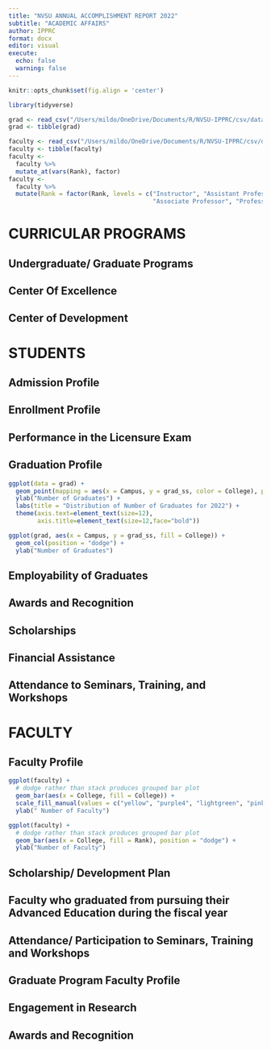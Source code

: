 ```yaml
---
title: "NVSU ANNUAL ACCOMPLISHMENT REPORT 2022"
subtitle: "ACADEMIC AFFAIRS"
author: IPPRC
format: docx
editor: visual
execute:
  echo: false
  warning: false
---
```


```r
knitr::opts_chunk$set(fig.align = 'center')
```

```r
library(tidyverse)
```

```r
grad <- read_csv("/Users/mildo/OneDrive/Documents/R/NVSU-IPPRC/csv/data1.csv")
grad <- tibble(grad)
```

```r
faculty <- read_csv("/Users/mildo/OneDrive/Documents/R/NVSU-IPPRC/csv/data2.csv")
faculty <- tibble(faculty)
faculty <-
  faculty %>%
  mutate_at(vars(Rank), factor)
faculty <- 
  faculty %>%
  mutate(Rank = factor(Rank, levels = c("Instructor", "Assistant Professor",
                                        "Associate Professor", "Professor")))
```

# CURRICULAR PROGRAMS

## Undergraduate/ Graduate Programs

## Center Of Excellence

## Center of Development

# STUDENTS

## Admission Profile

## Enrollment Profile

## Performance in the Licensure  Exam

## Graduation Profile

```r
ggplot(data = grad) + 
  geom_point(mapping = aes(x = Campus, y = grad_ss, color = College), position = "jitter") +
  ylab("Number of Graduates") +
  labs(title = "Distribution of Number of Graduates for 2022") +
  theme(axis.text=element_text(size=12),
        axis.title=element_text(size=12,face="bold"))
```

```r
ggplot(grad, aes(x = Campus, y = grad_ss, fill = College)) +
  geom_col(position = "dodge") +
  ylab("Number of Graduates")
```

## Employability of Graduates

## Awards and Recognition

## Scholarships

## Financial Assistance

## Attendance to Seminars, Training, and Workshops

# FACULTY

## Faculty Profile

```r
ggplot(faculty) + 
  # dodge rather than stack produces grouped bar plot
  geom_bar(aes(x = College, fill = College)) +
  scale_fill_manual(values = c("yellow", "purple4", "lightgreen", "pink", "darkgreen", "red", "blue", "gray")) +
  ylab(" Number of Faculty")
```

```r
ggplot(faculty) + 
  # dodge rather than stack produces grouped bar plot
  geom_bar(aes(x = College, fill = Rank), position = "dodge") +
  ylab("Number of Faculty")
```

## Scholarship/ Development Plan

## Faculty who graduated from pursuing their Advanced Education during the fiscal year

## Attendance/ Participation to Seminars, Training and Workshops

## Graduate Program Faculty Profile

## Engagement in Research

## Awards and Recognition